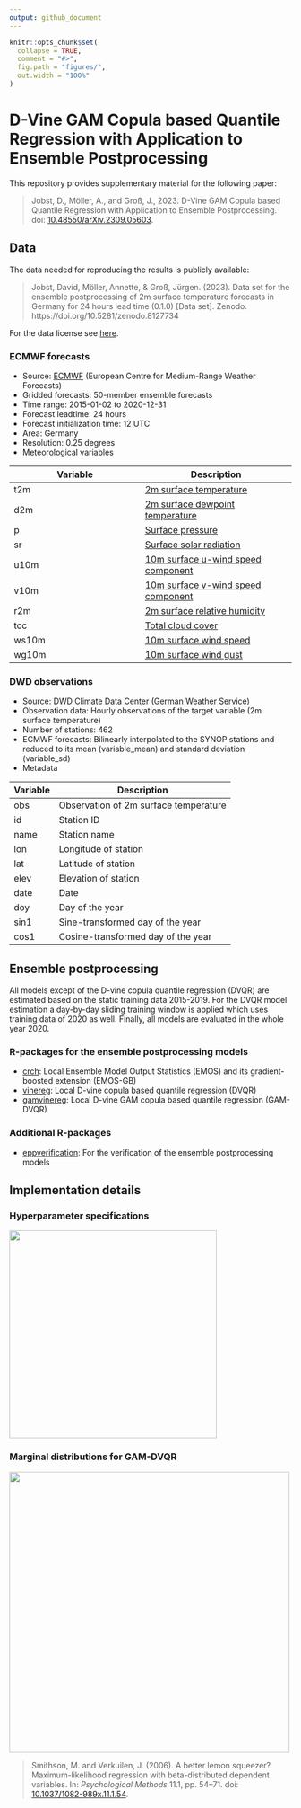 ```yaml
---
output: github_document
---
```


```r
knitr::opts_chunk$set(
  collapse = TRUE,
  comment = "#>",
  fig.path = "figures/",
  out.width = "100%"
)
```

# D-Vine GAM Copula based Quantile Regression with Application to Ensemble Postprocessing

This repository provides supplementary material for the following paper:

> Jobst, D., Möller, A., and Groß, J., 2023. D-Vine GAM Copula based Quantile Regression with Application to Ensemble Postprocessing. doi: [10.48550/arXiv.2309.05603](https://arxiv.org/abs/2309.05603).

## Data

The data needed for reproducing the results is publicly available:

> Jobst, David, Möller, Annette, & Groß, Jürgen. (2023). Data set for the ensemble postprocessing of 2m surface temperature forecasts in Germany for 24 hours lead time (0.1.0) [Data set]. Zenodo. https://doi.org/10.5281/zenodo.8127734

For the data license see [here](https://github.com/jobstdavid/paper_gamvinereg/blob/main/DATA_LICENSE).

### ECMWF forecasts

- Source: [ECMWF](https://www.ecmwf.int) (European Centre for Medium-Range Weather Forecasts)
- Gridded forecasts: 50-member ensemble forecasts 
- Time range: 2015-01-02 to 2020-12-31
- Forecast leadtime: 24 hours
- Forecast initialization time: 12 UTC
- Area: Germany
- Resolution: 0.25 degrees
- Meteorological variables

|Variable| Description|
|-------------|---------------|
|t2m| [2m surface temperature](https://codes.ecmwf.int/grib/param-db/?id=167)|
|d2m| [2m surface dewpoint temperature](https://codes.ecmwf.int/grib/param-db/?id=168) |
|p| [Surface pressure](https://codes.ecmwf.int/grib/param-db/?id=134) |
|sr| [Surface solar radiation](https://codes.ecmwf.int/grib/param-db/?id=176) |
|u10m| [10m surface u-wind speed component](https://codes.ecmwf.int/grib/param-db/?id=165) |
|v10m| [10m surface v-wind speed component](https://codes.ecmwf.int/grib/param-db/?id=166)|
|r2m| [2m surface relative humidity](https://doi.org/10.1175/1520-0450(1996)035<0601:IMFAOS>2.0.CO;2)|
|tcc| [Total cloud cover](https://codes.ecmwf.int/grib/param-db/?id=164) |
|ws10m| [10m surface wind speed](https://confluence.ecmwf.int/pages/viewpage.action?pageId=133262398)|
|wg10m| [10m surface wind gust](https://codes.ecmwf.int/grib/param-db/?id=49) |

### DWD observations

- Source: [DWD Climate Data Center](https://opendata.dwd.de/climate_environment/CDC/observations_germany/climate/hourly/air_temperature/historical/BESCHREIBUNG_obsgermany_climate_hourly_tu_historical_de.pdf) ([German Weather Service](https://www.dwd.de))
- Observation data: Hourly observations of the target variable (2m surface temperature)
- Number of stations: 462
- ECMWF forecasts: Bilinearly interpolated to the SYNOP stations and reduced to its mean (variable_mean) and standard deviation (variable_sd)
- Metadata

|Variable| Description|
|-------------|---------------|
|obs| Observation of 2m surface temperature|
|id| Station ID |
|name| Station name |
|lon| Longitude of station|
|lat| Latitude of station|
|elev| Elevation of station|
|date| Date|
|doy| Day of the year|
|sin1| Sine-transformed day of the year|
|cos1| Cosine-transformed day of the year|

## Ensemble postprocessing
All models except of the D-vine copula quantile regression (DVQR) are estimated based on the static training data 2015-2019. For the DVQR model estimation a day-by-day sliding training window is applied which uses training data of 2020 as well. Finally, all models are evaluated in the whole year 2020.

### R-packages for the ensemble postprocessing models
- [crch](https://cran.r-project.org/web/packages/crch/index.html): Local Ensemble Model Output Statistics (EMOS) and its gradient-boosted extension (EMOS-GB)
- [vinereg](https://cran.r-project.org/web/packages/vinereg/index.html): Local D-vine copula based quantile regression (DVQR)
- [gamvinereg](https://github.com/jobstdavid/gamvinereg): Local D-vine GAM copula based quantile regression (GAM-DVQR)

### Additional R-packages
- [eppverification](https://github.com/jobstdavid/eppverification): For the verification of the ensemble postprocessing models


## Implementation details

### Hyperparameter specifications

<img src="figures/tab1.jpg" width="370">

### Marginal distributions for GAM-DVQR

<img src="figures/tab2.jpg" width="500">

> Smithson, M. and Verkuilen, J. (2006). A better lemon squeezer? Maximum-likelihood regression with beta-distributed dependent variables. In: *Psychological Methods* 11.1, pp. 54–71. doi: [10.1037/1082-989x.11.1.54](http://doi.org/10.1037/1082-989x.11.1.54).

